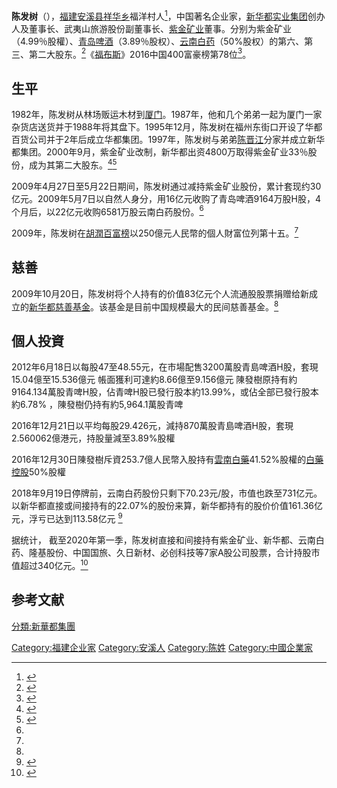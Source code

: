 {{Citation style|time=2017-02-20+00:00}}
{{Infobox person
| 图像       = 
| 图像说明   = 
| 姓名       = 陳發樹
| 出生日期   = {{Birth date|1961|10|25}}
| 出生地     = {{CHN}}[[福建省|福建省]][[泉州市|泉州市]][[安溪县|安溪县]][[祥華鄉|祥華鄉]]
| 死亡日期   = <!--卒年在前生年在后{{death date and age|}} -->
| 死亡地     = 
| 居住地     = {{CHN}}
| 国籍       = {{PRC}}
| 籍贯       = [[福建|福建]][[安溪|安溪]]
| 种族       = 漢族
| 语言       = 閩南語、普通話
| 教育程度   = 
| 母校       = 
| 职业       = [[新華都實業集團|新華都實業集團]]創辦人及董事長
| 淨資產     = {{profit}} 235億人民幣（胡潤2016年）
| 机构       = [[新華都實業集團|新華都實業集團]]
| 專業       = 
| 宗教信仰   =  
| 配偶       = 
| 伴侣       = 
| 子女       = 
| 父母       = 
| 亲属       = 
| 网站       = <!-- {{URL| }} -->
| 签名       = 
}}

'''陈发树'''（{{bd|1961年|10月25日|catIdx=C陈}}），[[福建|福建]][[安溪县|安溪县]][[祥华乡|祥华乡]]福洋村人<ref>{{Cite web |url=http://www.cnbeta.com/articles/113401.htm |title=唐骏电影处女作曝光 马云李开复跑龙套 |access-date=2010-06-10 |archive-date=2017-02-11 |archive-url=https://web.archive.org/web/20170211075817/http://www.cnbeta.com/articles/113401.htm |dead-url=no }}</ref>，中国著名企业家，[[新华都实业集团|新华都实业集团]]创办人及董事长、武夷山旅游股份副董事长、[[紫金矿业|紫金矿业]]董事。分别为紫金矿业（4.99％股權）、[[青岛啤酒|青岛啤酒]]（3.89％股权）、[[云南白药|云南白药]]（50%股权）的第六、第三、第二大股东。<ref name="南方周末36229">{{cite web |url=http://www.infzm.com/content/36229 |title=国内最大个人慈善基金成立 陈发树捐83亿元股票 |accessdate=2009-10-21 |publisher=[[南方周末|南方周末]] |language=zh-hans |archive-date=2020-08-18 |archive-url=https://web.archive.org/web/20200818062530/http://www.infzm.com/content/36229 |dead-url=no }}</ref>《[[福布斯|福布斯]]》2016中国400富豪榜第78位<ref >{{cite web |url=http://www.forbeschina.com/review/list/002353.shtml |language= |title=陈发树 |publisher=福布斯中国 |date= |accessdate=2017年2月 |archive-date=2020-08-18 |archive-url=https://web.archive.org/web/20200818062431/http://www.forbeschina.com/review/list/002353.shtml |dead-url=no }}</ref>。

==生平==
1982年，陈发树从林场贩运木材到[[厦门|厦门]]。1987年，他和几个弟弟一起为厦门一家杂货店送货并于1988年将其盘下。1995年12月，陈发树在福州东街口开设了华都百货公司并于2年后成立华都集团。1997年，陈发树与弟弟[[陈晋江|陈晋江]]分家并成立新华都集团。2000年9月，紫金矿业改制，新华都出资4800万取得紫金矿业33％股份，成为其第二大股东。<ref name="南方周末36224">{{cite web |url=http://www.infzm.com/content/36224 |title=陈发树捐9成股份建最大慈善基金 几大疑点 |accessdate=2009-10-21 |publisher=[[南方周末|南方周末]] |language=zh-hans |archive-date=2020-08-18 |archive-url=https://web.archive.org/web/20200818062459/http://www.infzm.com/content/36224 |dead-url=no }}</ref><ref>{{Cite web |url=http://stock.jrj.com.cn/2008/09/0414081855294-1.shtml |title=福建首富陈发树解密：曾被迫入股紫金矿业 |access-date=2009-07-14 |archive-date=2020-08-18 |archive-url=https://web.archive.org/web/20200818062532/http://stock.jrj.com.cn/2008/09/0414081855294-1.shtml |dead-url=no }}</ref>

2009年4月27日至5月22日期间，陈发树通过减持紫金矿业股份，累计套现约30亿元。2009年5月7日以自然人身分，用16亿元收购了青岛啤酒9164万股H股，4个月后，以22亿元收购6581万股云南白药股份。<ref name="南方周末36224"/>

2009年，陈发树在[[胡潤百富榜|胡潤百富榜]]以250億元人民幣的個人財富位列第十五。<ref name="南方周末36224"/>
==慈善==
2009年10月20日，陈发树将个人持有的价值83亿元个人流通股股票捐赠给新成立的[[新华都慈善基金|新华都慈善基金]]。该基金是目前中国规模最大的民间慈善基金。<ref name="南方周末36229"/>

==個人投資==
2012年6月18日以每股47至48.55元，在市場配售3200萬股青島啤酒H股，套現15.04億至15.536億元
帳面獲利可達約8.66億至9.156億元
陳發樹原持有約9164.134萬股青啤H股，佔青啤H股已發行股本約13.99%，或佔全部已發行股本約6.78%
，陳發樹仍持有約5,964.1萬股青啤

2016年12月21日以平均每股29.426元，減持870萬股青島啤酒H股，套現2.560062億港元，持股量減至3.89%股權

2016年12月30日陳發樹斥資253.7億人民幣入股持有[[雲南白藥|雲南白藥]]41.52%股權的[[白藥控股|白藥控股]]50%股權

2018年9月19日停牌前，云南白药股份只剩下70.23元/股，市值也跌至731亿元。以新华都直接或间接持有的22.07%的股份来算，新华都持有的股价价值161.36亿元，浮亏已达到113.58亿元
<ref>{{Cite web |url=http://www.sohu.com/a/272897309_226049 |title=云南白药整体上市陈发树的“豪赌”赢了吗？ |access-date=2019-05-19 |archive-date=2019-06-05 |archive-url=https://web.archive.org/web/20190605083000/http://www.sohu.com/a/272897309_226049 |dead-url=no }}</ref>


据统计，
截至2020年第一季，陈发树直接和间接持有紫金矿业、新华都、云南白药、隆基股份、中国国旅、久日新材、必创科技等7家A股公司股票，合计持股市值超过340亿元。<ref>{{Cite web |url=http://www.21jingji.com/2020/4-24/yNMDEzODFfMTU1NDkyNQ.html |title=福建前首富百亿A股“版图”：文旅、光伏龙头成“新宠” |access-date=2020-10-17 |archive-date=2020-10-18 |archive-url=https://web.archive.org/web/20201018203340/http://www.21jingji.com/2020/4-24/yNMDEzODFfMTU1NDkyNQ.html |dead-url=no }}</ref>

==参考文献==
<div class="references-small">
<references />
</div>

{{DEFAULTSORT:C}}
[[Category:福建企业家|Category:福建企业家]]
[[Category:安溪人|Category:安溪人]]
[[Category:陈姓|Category:陈姓]]
[[Category:中國企業家|Category:中國企業家]]
[[分類:新華都集團|分類:新華都集團]]